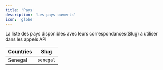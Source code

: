 ```yaml
---
title: 'Pays'
description: 'Les pays ouverts'
icon: 'globe'
---
```


La liste des pays disponibles avec leurs correspondances(Slug) à utiliser dans les appels API

| Countries | Slug        |
| --------- | ----------- |
| Senegal   | `senegal`   |

